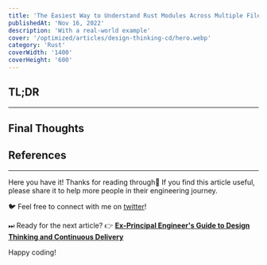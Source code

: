 ```yaml
---
title: 'The Easiest Way to Understand Rust Modules Across Multiple Files'
publishedAt: 'Nov 16, 2022'
description: 'With a real-world example'
cover: '/optimized/articles/design-thinking-cd/hero.webp'
category: 'Rust'
coverWidth: '1400'
coverHeight: '600'
---
```


## TL;DR

---

## Final Thoughts

## References

---

Here you have it! Thanks for reading through🙌
If you find this article useful, please share it to help more people in their engineering journey.

🐦 Feel free to connect with me on [twitter](https://twitter.com/dawchihliou)!

⏭ Ready for the next article? 👉 [**Ex-Principal Engineer's Guide to Design Thinking and Continuous Delivery**](/articles/ex-principal-engineers-guide-to-design-thinking-and-continous-delivery)

Happy coding!
